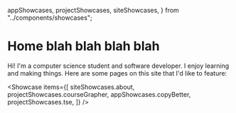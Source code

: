   appShowcases,
  projectShowcases,
  siteShowcases,
} from "../components/showcases";

<Banner>

# Home blah blah blah blah

</Banner>

Hi! I'm a computer science student and software developer. I enjoy learning and making things. Here are some pages on this site that I'd like to feature:

<Showcase
  items={[
    siteShowcases.about,
    projectShowcases.courseGrapher,
    appShowcases.copyBetter,
    projectShowcases.tse,
  ]}
/>
